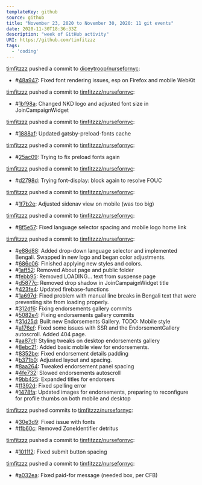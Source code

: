 ---
templateKey: github
source: github
title: "November 23, 2020 to November 30, 2020: 11 git events"
date: 2020-11-30T18:36:33Z
description: "week of GitHub activity"
URI: https://github.com/timfitzzz
tags: 
  - 'coding'
---

[timfitzzz](https://github.com/timfitzzz) pushed a commit to [diceytroop/nursefornyc](https://github.com/timfitzzz/nursefornyc): 
* #[48a947](https://github.com/timfitzzz/nursefornyc/commits/48a94740ea8788f6c77684ec37276e18b288369f): Fixed font rendering issues, esp on Firefox and mobile WebKit  

[timfitzzz](https://github.com/timfitzzz) pushed a commit to [timfitzzz/nursefornyc](https://github.com/timfitzzz/nursefornyc): 
* #[1bf98a](https://github.com/timfitzzz/nursefornyc/commits/1bf98aa120660c7cc9009c7618b32f2d8a017a84): Changed NKD logo and adjusted font size in JoinCampaignWidget  

[timfitzzz](https://github.com/timfitzzz) pushed a commit to [timfitzzz/nursefornyc](https://github.com/timfitzzz/nursefornyc): 
* #[1888af](https://github.com/timfitzzz/nursefornyc/commits/1888af431e6593e3c9491c7d1e91915e917576fd): Updated gatsby-preload-fonts cache  

[timfitzzz](https://github.com/timfitzzz) pushed a commit to [timfitzzz/nursefornyc](https://github.com/timfitzzz/nursefornyc): 
* #[25ac09](https://github.com/timfitzzz/nursefornyc/commits/25ac09ac8e9cf3ff1c5a19b8fe58199844eb94fd): Trying to fix preload fonts again  

[timfitzzz](https://github.com/timfitzzz) pushed a commit to [timfitzzz/nursefornyc](https://github.com/timfitzzz/nursefornyc): 
* #[d2798d](https://github.com/timfitzzz/nursefornyc/commits/d2798d5ab92d8d7ea3eefdc5e1073664974e6f1b): Trying font-display: block again to resolve FOUC  

[timfitzzz](https://github.com/timfitzzz) pushed a commit to [timfitzzz/nursefornyc](https://github.com/timfitzzz/nursefornyc): 
* #[1f7b2e](https://github.com/timfitzzz/nursefornyc/commits/1f7b2eef05e895e35c73bb85003f749205edfc39): Adjusted sidenav view on mobile (was too big)  

[timfitzzz](https://github.com/timfitzzz) pushed a commit to [timfitzzz/nursefornyc](https://github.com/timfitzzz/nursefornyc): 
* #[8f5e57](https://github.com/timfitzzz/nursefornyc/commits/8f5e5764b833ec516e667a57e66092102fe7d094): Fixed language selector spacing and mobile logo home link  

[timfitzzz](https://github.com/timfitzzz) pushed a commit to [timfitzzz/nursefornyc](https://github.com/timfitzzz/nursefornyc): 
* #[e88d88](https://github.com/timfitzzz/nursefornyc/commits/e88d88be1c7eec23a87ea64a1799fd5aad10517b): Added drop-down language selector and implemented Bengali. Swapped in new logo and began color adjustments.  
* #[686c06](https://github.com/timfitzzz/nursefornyc/commits/686c06bb5601eb73ed53df22b049434d3047e9d7): Finished applying new styles and colors.  
* #[1aff52](https://github.com/timfitzzz/nursefornyc/commits/1aff524b68cfc0180e99a35848d0af49744704f5): Removed About page and public folder  
* #[febb95](https://github.com/timfitzzz/nursefornyc/commits/febb95b597487087ddc6fc862934c6fc83ed5db6): Removed LOADING... text from suspense page  
* #[d5877c](https://github.com/timfitzzz/nursefornyc/commits/d5877c43d9c2e335de2573df24aa07d0e9a5a7b7): Removed drop shadow in JoinCampaignWidget title  
* #[423fe4](https://github.com/timfitzzz/nursefornyc/commits/423fe4c55eb3921ef9a81fea2b2f44695cc6bde8): Updated firebase-functions  
* #[1a697d](https://github.com/timfitzzz/nursefornyc/commits/1a697de003b336c8b949c794943018ce5755d741): Fixed problem with manual line breaks in Bengali text that were preventing site from loading properly.  
* #[312df6](https://github.com/timfitzzz/nursefornyc/commits/312df606de1edd75d77c9786ecade2084c8cd07c): Fixing endorsements gallery commits  
* #[5082e4](https://github.com/timfitzzz/nursefornyc/commits/5082e4c4e768286fb660710795071fdb5dc9d1c3): Fixing endorsements gallery commits  
* #[31d25d](https://github.com/timfitzzz/nursefornyc/commits/31d25d6701827a3a590d8cef90756de099a91fb5): Built new Endorsements Gallery. TODO: Mobile style  
* #[a176ef](https://github.com/timfitzzz/nursefornyc/commits/a176ef45eef9d5fe9aaceb69030f477d63098846): Fixed some issues with SSR and the EndorsementGallery autoscroll. Added 404 page.  
* #[aa87c1](https://github.com/timfitzzz/nursefornyc/commits/aa87c1a7f66a977be18c2340e50c36272a75095c): Styling tweaks on desktop endorsements gallery  
* #[8ebc21](https://github.com/timfitzzz/nursefornyc/commits/8ebc2192aea51328a171c73323b6718809d871ae): Added basic mobile view for endorsements.  
* #[8352be](https://github.com/timfitzzz/nursefornyc/commits/8352be1ce1381a7cb1d23db41e0e81503918835a): Fixed endorsement details padding  
* #[b371b0](https://github.com/timfitzzz/nursefornyc/commits/b371b0df1b0cc5c775723cd2875cca72bad7c627): Adjusted layout and spacing.  
* #[8aa264](https://github.com/timfitzzz/nursefornyc/commits/8aa26430fa9480ea2dcc391fcdf649383c5dda1c): Tweaked endorsement panel spacing  
* #[4fe732](https://github.com/timfitzzz/nursefornyc/commits/4fe732bfe0818574de41aa8c8b7ddc6f57f6ce64): Slowed endorsements autoscroll  
* #[9bb425](https://github.com/timfitzzz/nursefornyc/commits/9bb4256867395926430a9bb16d886b54bfa7348f): Expanded titles for endorsers  
* #[ff392d](https://github.com/timfitzzz/nursefornyc/commits/ff392d1d83642116bf7784045a9869af5a77c87c): Fixed spelling error  
* #[1478fa](https://github.com/timfitzzz/nursefornyc/commits/1478fa75d9809c797580ab41ccd0dd04acbf254b): Updated images for endorsements, preparing to reconfigure for profile thumbs on both mobile and desktop  

[timfitzzz](https://github.com/timfitzzz) pushed commits to [timfitzzz/nursefornyc](https://github.com/timfitzzz/nursefornyc): 
* #[30e3d9](https://github.com/timfitzzz/nursefornyc/commits/30e3d90f13e2b1e48224a875bf04c32cb0ed6778): Fixed issue with fonts  
* #[ffb60c](https://github.com/timfitzzz/nursefornyc/commits/ffb60caeb84393c91853d3d62237e56bcdf3a238): Removed ZoneIdentifier detritus  

[timfitzzz](https://github.com/timfitzzz) pushed a commit to [timfitzzz/nursefornyc](https://github.com/timfitzzz/nursefornyc): 
* #[1011f2](https://github.com/timfitzzz/nursefornyc/commits/1011f28409b39bbfc2c06b0382d31022329a9ce3): Fixed submit button spacing  

[timfitzzz](https://github.com/timfitzzz) pushed a commit to [timfitzzz/nursefornyc](https://github.com/timfitzzz/nursefornyc): 
* #[a032ea](https://github.com/timfitzzz/nursefornyc/commits/a032ea0f087935c2c86a41f24a94bba85b48e20a): Fixed paid-for message (needed box, per CFB)  

